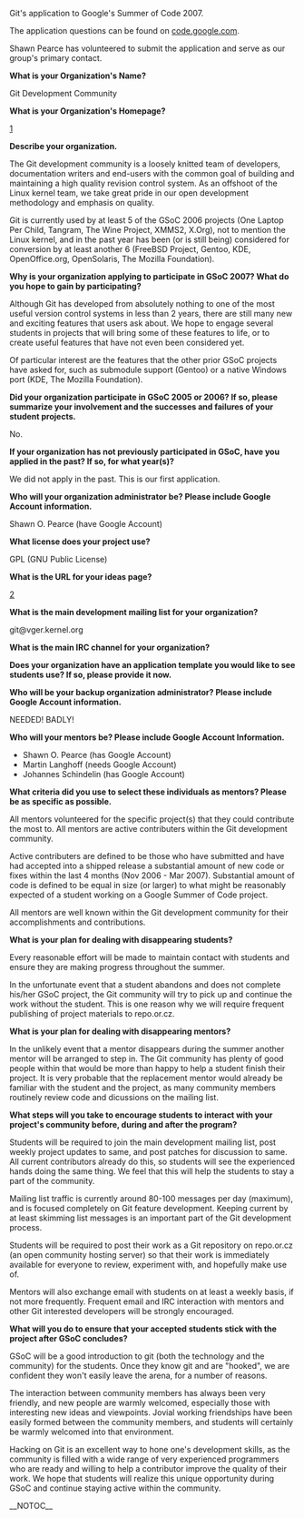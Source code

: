 Git's application to Google's Summer of Code 2007.

The application questions can be found on
[http://code.google.com/support/bin/answer.py?answer=60303&topic=10727 code.google.com].

Shawn Pearce has volunteered to submit the application and serve
as our group's primary contact.

<b> What is your Organization's Name? </b>

Git Development Community

<b> What is your Organization's Homepage? </b>

[http://git.or.cz/]

<b> Describe your organization. </b>

The Git development community is a loosely knitted team of developers,
documentation writers and end-users with the common goal of
building and maintaining a high quality revision control system.
As an offshoot of the Linux kernel team, we take great pride in
our open development methodology and emphasis on quality.

Git is currently used by at least 5 of the GSoC 2006 projects
(One Laptop Per Child, Tangram, The Wine Project, XMMS2, X.Org),
not to mention the Linux kernel, and in the past year has been (or
is still being) considered for conversion by at least another 6
(FreeBSD Project, Gentoo, KDE, OpenOffice.org, OpenSolaris, The
Mozilla Foundation).

''' Why is your organization applying to participate in GSoC 2007? What
do you hope to gain by participating? '''

Although Git has developed from absolutely nothing to one of
the most useful version control systems in less than 2 years,
there are still many new and exciting features that
users ask about.  We hope to engage several students
in projects that will bring some of these features to life, or to
create useful features that have not even been considered yet.

Of particular interest are the features that the other prior GSoC
projects have asked for, such as submodule support (Gentoo) or a
native Windows port (KDE, The Mozilla Foundation).

''' Did your organization participate in GSoC 2005 or 2006? If so,
please summarize your involvement and the successes and failures
of your student projects. '''

No.

''' If your organization has not previously participated in GSoC,
have you applied in the past? If so, for what year(s)? '''

We did not apply in the past.  This is our first application.

''' Who will your organization administrator be? Please include Google
Account information. '''

Shawn O. Pearce (have Google Account)

<b> What license does your project use? </b>

GPL (GNU Public License)

<b> What is the URL for your ideas page? </b>

[http://git.or.cz/gitwiki/SoC2007Ideas]

<b> What is the main development mailing list for your organization? </b>

git@vger.kernel.org

<b> What is the main IRC channel for your organization? </b>

<!-- #git on irc.freenode.org.
 -->

''' Does your organization have an application template you would like
to see students use? If so, please provide it now. '''

''' Who will be your backup organization administrator? Please include
Google Account information. '''

NEEDED!  BADLY!

''' Who will your mentors be? Please include Google Account
Information. '''

* Shawn O. Pearce (has Google Account)
* Martin Langhoff (needs Google Account)
* Johannes Schindelin (has Google Account)

''' What criteria did you use to select these individuals as
mentors? Please be as specific as possible. '''

All mentors volunteered for the specific project(s) that they could
contribute the most to.  All mentors are active contributers within
the Git development community.

Active contributers are defined to be those who have submitted and
have had accepted into a shipped release a substantial amount of
new code or fixes within the last 4 months (Nov 2006 - Mar 2007).
Substantial amount of code is defined to be equal in size (or
larger) to what might be reasonably expected of a student working
on a Google Summer of Code project.

All mentors are well known within the Git development
community for their accomplishments and contributions.

<b> What is your plan for dealing with disappearing students? </b>

Every reasonable effort will be made to maintain contact with
students and ensure they are making progress throughout the summer.

In the unfortunate event that a student abandons and does not
complete his/her GSoC project, the Git community will try to pick up
and continue the work without the student.  This is one reason why we
will require frequent publishing of project materials to repo.or.cz.

<b> What is your plan for dealing with disappearing mentors? </b>

In the unlikely event that a mentor disappears during the summer
another mentor will be arranged to step in.  The Git community
has plenty of good people within that would be more than happy
to help a student finish their project.  It is very probable that
the replacement mentor would already be familiar with the student
and the project, as many community members routinely review code
and dicussions on the mailing list.

''' What steps will you take to encourage students to interact with
your project's community before, during and after the program? '''

Students will be required to join the main development mailing list,
post weekly project updates to same, and post patches for discussion
to same.  All current contributors already do this, so
students will see the experienced hands doing the same thing. We feel
that this will help the students to stay a part of the community.

Mailing list traffic is currently around 80-100 messages per day
(maximum), and is focused completely on Git feature development.
Keeping current by at least skimming list messages is an important
part of the Git development process.

Students will be required to post their work as a Git repository on
repo.or.cz (an open community hosting server) so that their work
is immediately available for everyone to review, experiment with,
and hopefully make use of.

Mentors will also exchange email with students on at least a weekly
basis, if not more frequently.  Frequent email and IRC interaction
with mentors and other Git interested developers will be strongly
encouraged.

''' What will you do to ensure that your accepted students stick with
the project after GSoC concludes? '''

GSoC will be a good introduction to git (both the technology and the
community) for the students.  Once they know git and are "hooked",
we are confident they won't easily leave the arena, for a number
of reasons.

The interaction between community members has always been very
friendly, and new people are warmly welcomed, especially those with
interesting new ideas and viewpoints.  Jovial working friendships
have been easily formed between the community members, and students
will certainly be warmly welcomed into that environment.

Hacking on Git is an excellent way to hone one's development skills,
as the community is filled with a wide range of very experienced
programmers who are ready and willing to help a contributor improve
the quality of their work.  We hope that students will realize this
unique opportunity during GSoC and continue staying active within
the community.

__NOTOC__